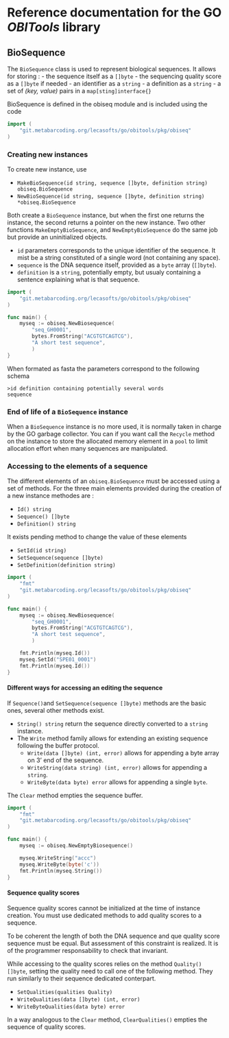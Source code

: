 # Reference documentation for the GO *OBITools* library

## BioSequence

The `BioSequence` class is used to represent biological sequences. It
allows for storing : - the sequence itself as a `[]byte` - the
sequencing quality score as a `[]byte` if needed - an identifier as a
`string` - a definition as a `string` - a set of *(key, value)* pairs in
a `map[sting]interface{}`

BioSequence is defined in the obiseq module and is included using the
code

``` go
import (
    "git.metabarcoding.org/lecasofts/go/obitools/pkg/obiseq"
)
```

### Creating new instances

To create new instance, use

-   `MakeBioSequence(id string, sequence []byte, definition string) obiseq.BioSequence`
-   `NewBioSequence(id string, sequence []byte, definition string) *obiseq.BioSequence`

Both create a `BioSequence` instance, but when the first one returns the
instance, the second returns a pointer on the new instance. Two other
functions `MakeEmptyBioSequence`, and `NewEmptyBioSequence` do the same
job but provide an uninitialized objects.

-   `id` parameters corresponds to the unique identifier of the
    sequence. It mist be a string constituted of a single word (not
    containing any space).
-   `sequence` is the DNA sequence itself, provided as a `byte` array
    (`[]byte`).
-   `definition` is a `string`, potentially empty, but usualy containing
    a sentence explaining what is that sequence.

``` go
import (
    "git.metabarcoding.org/lecasofts/go/obitools/pkg/obiseq"
)

func main() {
    myseq := obiseq.NewBiosequence(
        "seq_GH0001",
        bytes.FromString("ACGTGTCAGTCG"),
        "A short test sequence",
        )
}
```

When formated as fasta the parameters correspond to the following schema

    >id definition containing potentially several words
    sequence

### End of life of a `BioSequence` instance

When a `BioSequence` instance is no more used, it is normally taken in
charge by the GO garbage collector. You can if you want call the
`Recycle` method on the instance to store the allocated memory element
in a `pool` to limit allocation effort when many sequences are
manipulated.

### Accessing to the elements of a sequence

The different elements of an `obiseq.BioSequence` must be accessed using
a set of methods. For the three main elements provided during the
creation of a new instance methodes are :

-   `Id() string`
-   `Sequence() []byte`
-   `Definition() string`

It exists pending method to change the value of these elements

-   `SetId(id string)`
-   `SetSequence(sequence []byte)`
-   `SetDefinition(definition string)`

``` go
import (
    "fmt"
    "git.metabarcoding.org/lecasofts/go/obitools/pkg/obiseq"
)

func main() {
    myseq := obiseq.NewBiosequence(
        "seq_GH0001",
        bytes.FromString("ACGTGTCAGTCG"),
        "A short test sequence",
        )

    fmt.Println(myseq.Id())
    myseq.SetId("SPE01_0001")
    fmt.Println(myseq.Id())
}
```

#### Different ways for accessing an editing the sequence

If `Sequence()`and `SetSequence(sequence []byte)` methods are the basic
ones, several other methods exist.

-   `String() string` return the sequence directly converted to a
    `string` instance.
-   The `Write` method family allows for extending an existing sequence
    following the buffer protocol.
    -   `Write(data []byte) (int, error)` allows for appending a byte
        array on 3' end of the sequence.
    -   `WriteString(data string) (int, error)` allows for appending a
        `string`.
    -   `WriteByte(data byte) error` allows for appending a single
        `byte`.

The `Clear` method empties the sequence buffer.

``` go
import (
    "fmt"
    "git.metabarcoding.org/lecasofts/go/obitools/pkg/obiseq"
)

func main() {
    myseq := obiseq.NewEmptyBiosequence()

    myseq.WriteString("accc")
    myseq.WriteByte(byte('c'))
    fmt.Println(myseq.String())
}
```

#### Sequence quality scores

Sequence quality scores cannot be initialized at the time of instance
creation. You must use dedicated methods to add quality scores to a
sequence.

To be coherent the length of both the DNA sequence and que quality score
sequence must be equal. But assessment of this constraint is realized.
It is of the programmer responsability to check that invariant.

While accessing to the quality scores relies on the method
`Quality() []byte`, setting the quality need to call one of the
following method. They run similarly to their sequence dedicated
conterpart.

-   `SetQualities(qualities Quality)`
-   `WriteQualities(data []byte) (int, error)`
-   `WriteByteQualities(data byte) error`

In a way analogous to the `Clear` method, `ClearQualities()` empties the
sequence of quality scores.


